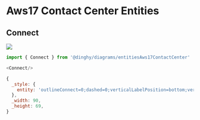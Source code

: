 
# Aws17 Contact Center Entities


## Connect

<Tabs>
  <TabItem value="Preview">

![](./connect.png#drawio)

  </TabItem>
  <TabItem value="Usage">
    
```js
import { Connect } from '@dinghy/diagrams/entitiesAws17ContactCenter'

<Connect/>
```

  </TabItem>
  <TabItem value="Definition">
    
```js
{
  _style: {
    entity: 'outlineConnect=0;dashed=0;verticalLabelPosition=bottom;verticalAlign=top;align=center;html=1;shape=mxgraph.aws3.connect;fillColor=#759C3E;gradientColor=none;',
  },
  _width: 90,
  _height: 69,
}
```

  </TabItem>
</Tabs>

